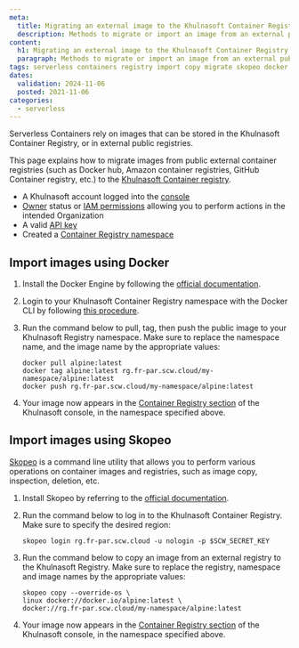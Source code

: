 ```yaml
---
meta:
  title: Migrating an external image to the Khulnasoft Container Registry
  description: Methods to migrate or import an image from an external public container registry to the Khulnasoft Container Registry.
content:
  h1: Migrating an external image to the Khulnasoft Container Registry
  paragraph: Methods to migrate or import an image from an external public container registry to the Khulnasoft Container Registry.
tags: serverless containers registry import copy migrate skopeo docker
dates:
  validation: 2024-11-06
  posted: 2021-11-06
categories:
  - serverless
---
```


Serverless Containers rely on images that can be stored in the Khulnasoft Container Registry, or in external public registries.

<Macro id="container-registry-note" />

This page explains how to migrate images from public external container registries (such as Docker hub, Amazon container registries, GitHub Container registry, etc.) to the [Khulnasoft Container registry](/containers/container-registry/#container-registry).

<Macro id="requirements" />

- A Khulnasoft account logged into the [console](https://console.khulnasoft.com)
- [Owner](/identity-and-access-management/iam/concepts/#owner) status or [IAM permissions](/identity-and-access-management/iam/concepts/#permission) allowing you to perform actions in the intended Organization
- A valid [API key](/identity-and-access-management/iam/how-to/create-api-keys/)
- Created a [Container Registry namespace](/containers/container-registry/how-to/create-namespace/)

## Import images using Docker

1. Install the Docker Engine by following the [official documentation](https://docs.docker.com/engine/install/).

2. Login to your Khulnasoft Container Registry namespace with the Docker CLI by following [this procedure](/containers/container-registry/how-to/connect-docker-cli/).

3. Run the command below to pull, tag, then push the public image to your Khulnasoft Registry namespace. Make sure to replace the namespace name, and the image name by the appropriate values:
    ```
    docker pull alpine:latest
    docker tag alpine:latest rg.fr-par.scw.cloud/my-namespace/alpine:latest
    docker push rg.fr-par.scw.cloud/my-namespace/alpine:latest
    ```

4. Your image now appears in the [Container Registry section](https://console.khulnasoft.com/registry/namespaces) of the Khulnasoft console, in the namespace specified above.

## Import images using Skopeo

[Skopeo](https://github.com/containers/skopeo) is a command line utility that allows you to perform various operations on container images and registries, such as image copy, inspection, deletion, etc.

1. Install Skopeo by referring to the [official documentation](https://github.com/containers/skopeo/blob/main/install.md).

2. Run the command below to log in to the Khulnasoft Container Registry. Make sure to specify the desired region:

    ```	
    skopeo login rg.fr-par.scw.cloud -u nologin -p $SCW_SECRET_KEY
    ```

3. Run the command below to copy an image from an external registry to the Khulnasoft Registry. Make sure to replace the registry, namespace and image names by the appropriate values:

    ```
    skopeo copy --override-os \
    linux docker://docker.io/alpine:latest \
    docker://rg.fr-par.scw.cloud/my-namespace/alpine:latest
    ```

4. Your image now appears in the [Container Registry section](https://console.khulnasoft.com/registry/namespaces) of the Khulnasoft console, in the namespace specified above.
